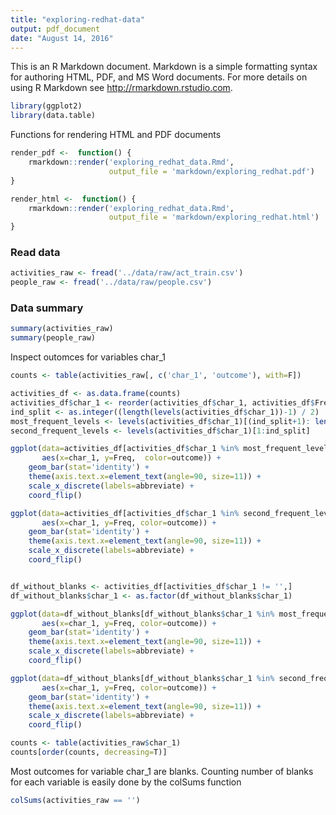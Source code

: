```yaml
---
title: "exploring-redhat-data"
output: pdf_document
date: "August 14, 2016"
---
```


This is an R Markdown document. Markdown is a simple formatting syntax for authoring HTML, PDF, and MS Word documents. For more details on using R Markdown see <http://rmarkdown.rstudio.com>.

```r
library(ggplot2)
library(data.table)
```


Functions for rendering HTML and PDF documents
```r
render_pdf <-  function() {
    rmarkdown::render('exploring_redhat_data.Rmd', 
                      output_file = 'markdown/exploring_redhat.pdf')
}

render_html <-  function() {
    rmarkdown::render('exploring_redhat_data.Rmd', 
                      output_file = 'markdown/exploring_redhat.html')
}
```


### Read data
```r
activities_raw <- fread('../data/raw/act_train.csv')
people_raw <- fread('../data/raw/people.csv')
```


### Data summary 
```r
summary(activities_raw)
summary(people_raw)
```

Inspect outomces for variables char_1
```r
counts <- table(activities_raw[, c('char_1', 'outcome'), with=F])

activities_df <- as.data.frame(counts)
activities_df$char_1 <- reorder(activities_df$char_1, activities_df$Freq)
ind_split <- as.integer((length(levels(activities_df$char_1))-1) / 2)
most_frequent_levels <- levels(activities_df$char_1)[(ind_split+1): length(levels(activities_df$char_1))]
second_frequent_levels <- levels(activities_df$char_1)[1:ind_split]

ggplot(data=activities_df[activities_df$char_1 %in% most_frequent_levels, ],  
       aes(x=char_1, y=Freq,  color=outcome)) +
    geom_bar(stat='identity') +
    theme(axis.text.x=element_text(angle=90, size=11)) +
    scale_x_discrete(labels=abbreviate) +
    coord_flip()

ggplot(data=activities_df[activities_df$char_1 %in% second_frequent_levels,],
       aes(x=char_1, y=Freq, color=outcome)) +
    geom_bar(stat='identity') +
    theme(axis.text.x=element_text(angle=90, size=11)) +
    scale_x_discrete(labels=abbreviate) +
    coord_flip()


df_without_blanks <- activities_df[activities_df$char_1 != '',]
df_without_blanks$char_1 <- as.factor(df_without_blanks$char_1)

ggplot(data=df_without_blanks[df_without_blanks$char_1 %in% most_frequent_levels, ],  
       aes(x=char_1, y=Freq, color=outcome)) +
    geom_bar(stat='identity') +  
    theme(axis.text.x=element_text(angle=90, size=11)) +
    scale_x_discrete(labels=abbreviate) +
    coord_flip()

ggplot(data=df_without_blanks[df_without_blanks$char_1 %in% second_frequent_levels, ],  
       aes(x=char_1, y=Freq, color=outcome)) +
    geom_bar(stat='identity') +  
    theme(axis.text.x=element_text(angle=90, size=11)) +
    scale_x_discrete(labels=abbreviate) +
    coord_flip()

counts <- table(activities_raw$char_1)
counts[order(counts, decreasing=T)]
```

Most outcomes for variable char_1 are blanks. Counting number of blanks for each variable is
easily done by the colSums function
```r
colSums(activities_raw == '')
```